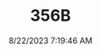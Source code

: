 ---
width: 6000
height: 4000
title: 356B
description: Royal Blue 1960 Porsche 356B Roadster shot in Austin, TX.
date: 8/22/2023 7:19:46 AM
cameraMake: Sony
cameraModel: ILCE-7M3
lens: E 35-150mm F2.0-F2.8 A058
settingsfStop: f/2.8
settingsISO: ISO 100
settingsShutter: 1/100
settingsFocalLength: 126 mm
---